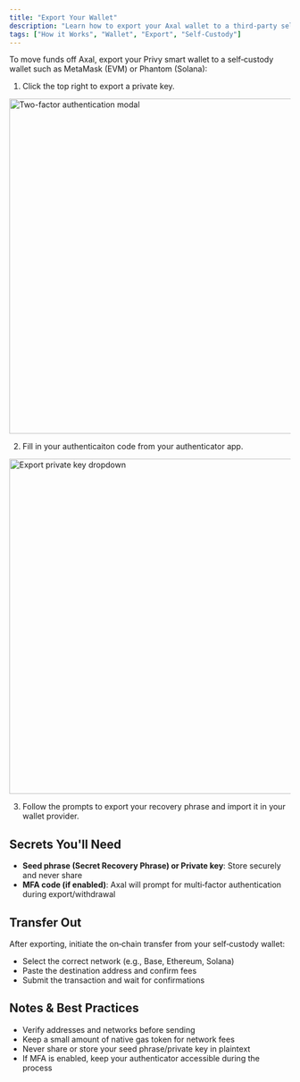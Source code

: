 ```yaml
---
title: "Export Your Wallet"
description: "Learn how to export your Axal wallet to a third-party self-custody wallet"
tags: ["How it Works", "Wallet", "Export", "Self-Custody"]
---
```


To move funds off Axal, export your Privy smart wallet to a self‑custody wallet such as MetaMask (EVM) or Phantom (Solana):

1. Click the top right to export a private key.

<img src="/7702/Screen%20Shot%202025-09-10%20at%205.34.21%20PM.png" alt="Two-factor authentication modal" width="600" />

2. Fill in your authenticaiton code from your authenticator app.

<img src="/7702/Screen%20Shot%202025-09-10%20at%205.13.37%20PM.png" alt="Export private key dropdown" width="600" />

3. Follow the prompts to export your recovery phrase and import it in your wallet provider.

## Secrets You'll Need

- **Seed phrase (Secret Recovery Phrase) or Private key**: Store securely and never share
- **MFA code (if enabled)**: Axal will prompt for multi‑factor authentication during export/withdrawal

## Transfer Out

After exporting, initiate the on‑chain transfer from your self‑custody wallet:

- Select the correct network (e.g., Base, Ethereum, Solana)
- Paste the destination address and confirm fees
- Submit the transaction and wait for confirmations

## Notes & Best Practices

- Verify addresses and networks before sending
- Keep a small amount of native gas token for network fees
- Never share or store your seed phrase/private key in plaintext
- If MFA is enabled, keep your authenticator accessible during the process
